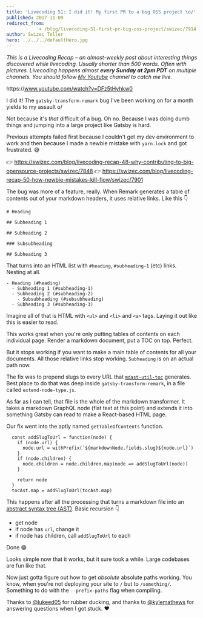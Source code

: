 ```yaml
---
title: 'Livecoding 51: I did it! My first PR to a big OSS project \o/'
published: 2017-11-09
redirect_from: 
            - /blog/livecoding-51-first-pr-big-oss-project/swizec/7914
author: Swizec Teller
hero: ../../../defaultHero.jpg
---
```

_This is a Livecoding Recap – an almost-weekly post about interesting things discovered while livecoding. Usually shorter than 500 words. Often with pictures. Livecoding happens almost **every Sunday at 2pm PDT** on multiple channels. You should follow [My Youtube](https://www.youtube.com/TheSwizec) channel to catch me live._



https&#x3A;//www.youtube.com/watch?v=DFz5tHyhkw0



I did it! The `gatsby-transform-remark` bug I've been working on for a month yields to my assault o/



Not because it's _that_ difficult of a bug. Oh no. Because I was doing dumb things and jumping into a large project like Gatsby is hard.



Previous attempts failed first because I couldn't get my dev environment to work and then because I made a newbie mistake with `yarn.lock` and got frustrated. 😅



👉 <https://swizec.com/blog/livecoding-recap-48-why-contributing-to-big-opensource-projects/swizec/7848> 👉 <https://swizec.com/blog/livecoding-recap-50-how-newbie-mistakes-kill-flow/swizec/7901>



The bug was more of a feature, really. When Remark generates a table of contents out of your markdown headers, it uses relative links. Like this 👇



```
# Heading

## Subheading 1

## Subheading 2

### Subsubheading

## Subheading 3
```



That turns into an HTML list with `#heading`, `#subheading-1` (etc) links. Nesting at all.



```
- Heading (#heading)
  - Subheading 1 (#subheading-1)
  - Subheading 2 (#subheading-2)
    - Subsubheading (#subsubheading)
  - Subheading 3 (#subheading-3)
```



Imagine all of that is HTML with `<ul>` and `<li>` and `<a>` tags. Laying it out like this is easier to read.



This works great when you're only putting tables of contents on each individual page. Render a markdown document, put a TOC on top. Perfect.



But it stops working if you want to make a main table of contents for all your documents. All those relative links stop working. `Subheading` is on an actual path now.



The fix was to prepend slugs to every URL that [`mdast-util-toc`](https://github.com/BarryThePenguin/mdast-util-toc) generates. Best place to do that was deep inside `gatsby-transform-remark`, in a file called `extend-node-type.js`.



As far as I can tell, that file is the whole of the markdown transformer. It takes a markdown GraphQL node (flat text at this point) and extends it into something Gatsby can read to make a React-based HTML page.



Our fix went into the aptly named `getTableOfContents` function.



```
  const addSlugToUrl = function(node) {
    if (node.url) {
      node.url = withPrefix(`${markdownNode.fields.slug}${node.url}`)
    }
    if (node.children) {
      node.children = node.children.map(node => addSlugToUrl(node))
    }

    return node
  }
  tocAst.map = addSlugToUrl(tocAst.map)
```



This happens after all the processing that turns a markdown file into an [abstract syntax tree (AST)](https://en.wikipedia.org/wiki/Abstract_syntax_tree). Basic recursion 👇



- get node
- if node has `url`, change it
- if node has children, call `addSlugToUrl` to each



Done 😁



Looks simple now that it works, but it sure took a while. Large codebases are fun like that.



Now just gotta figure out how to get _absolute_ absolute paths working. You know, when you're not deploying your site to `/` but to `/something/`. Something to do with the `--prefix-paths` flag when compiling.



Thanks to [@lukeed05](https://twitter.com/lukeed05) for rubber ducking, and thanks to [@kylemathews](https://twitter.com/kylemathews) for answering questions when I got stuck. ❤️